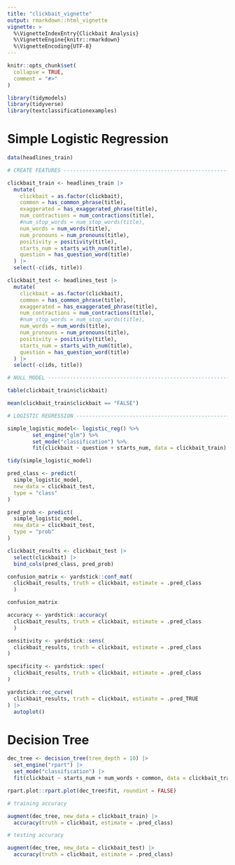 ```yaml
---
title: "clickbait_vignette"
output: rmarkdown::html_vignette
vignette: >
  %\VignetteIndexEntry{Clickbait Analysis}
  %\VignetteEngine{knitr::rmarkdown}
  %\VignetteEncoding{UTF-8}
---
```


```r
knitr::opts_chunk$set(
  collapse = TRUE,
  comment = "#>"
)
```

```r
library(tidymodels)
library(tidyverse)
library(textclassificationexamples)
```

# Simple Logistic Regression 

```r
data(headlines_train)

# CREATE FEATURES ------------------------------------------------------------------------

clickbait_train <- headlines_train |>
  mutate(
    clickbait = as.factor(clickbait),
    common = has_common_phrase(title),
    exaggerated = has_exaggerated_phrase(title), 
    num_contractions = num_contractions(title),
    #num_stop_words = num_stop_words(title),
    num_words = num_words(title),
    num_pronouns = num_pronouns(title),
    positivity = positivity(title),
    starts_num = starts_with_num(title), 
    question = has_question_word(title)
  ) |>
  select(-c(ids, title))

clickbait_test <- headlines_test |>
  mutate(
    clickbait = as.factor(clickbait),
    common = has_common_phrase(title),
    exaggerated = has_exaggerated_phrase(title), 
    num_contractions = num_contractions(title),
    #num_stop_words = num_stop_words(title),
    num_words = num_words(title),
    num_pronouns = num_pronouns(title),
    positivity = positivity(title),
    starts_num = starts_with_num(title), 
    question = has_question_word(title)
  ) |>
  select(-c(ids, title))

# NULL MODEL -----------------------------------------------------------------------------

table(clickbait_train$clickbait)

mean(clickbait_train$clickbait == "FALSE")

# LOGISTIC REGRESSION --------------------------------------------------------------------

simple_logistic_model<- logistic_reg() %>%
        set_engine("glm") %>%
        set_mode("classification") %>%
        fit(clickbait ~ question + starts_num, data = clickbait_train)

tidy(simple_logistic_model)  
```

```r
pred_class <- predict(
  simple_logistic_model, 
  new_data = clickbait_test, 
  type = "class"
)

pred_prob <- predict(
  simple_logistic_model, 
  new_data = clickbait_test, 
  type = "prob"
)

clickbait_results <- clickbait_test |>
  select(clickbait) |>
  bind_cols(pred_class, pred_prob)

confusion_matrix <- yardstick::conf_mat(
  clickbait_results, truth = clickbait, estimate = .pred_class
  )

confusion_matrix

accuracy <- yardstick::accuracy(
  clickbait_results, truth = clickbait, estimate = .pred_class
  )

sensitivity <- yardstick::sens(
  clickbait_results, truth = clickbait, estimate = .pred_class
)

specificity <- yardstick::spec(
  clickbait_results, truth = clickbait, estimate = .pred_class
)

yardstick::roc_curve(
  clickbait_results, truth = clickbait, estimate = .pred_TRUE
) |>
  autoplot()
```

# Decision Tree 

```r
dec_tree <- decision_tree(tree_depth = 10) |>
  set_engine("rpart") |>
  set_mode("classification") |> 
  fit(clickbait ~ starts_num + num_words + common, data = clickbait_train)

rpart.plot::rpart.plot(dec_tree$fit, roundint = FALSE)
```

```r
# training accuracy 

augment(dec_tree, new_data = clickbait_train) |> 
  accuracy(truth = clickbait, estimate = .pred_class)

# testing accuracy 

augment(dec_tree, new_data = clickbait_test) |> 
  accuracy(truth = clickbait, estimate = .pred_class)
```



